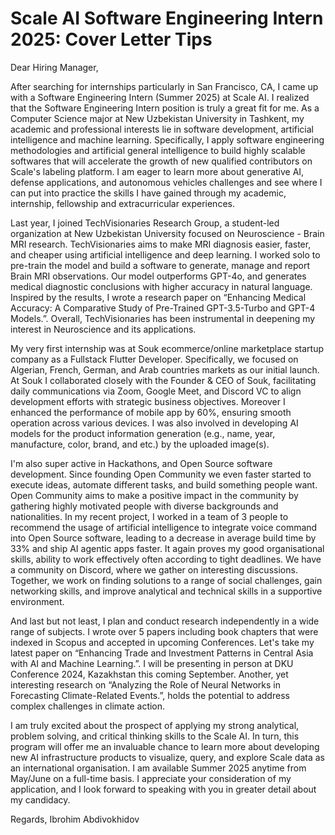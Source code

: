 # Scale AI Software Engineering Intern 2025: Cover Letter Tips

Dear Hiring Manager,

After searching for internships particularly in San Francisco, CA, I came up with a Software Engineering Intern (Summer 2025) at Scale AI. I realized that the Software Engineering Intern position is truly a great fit for me. As a Computer Science major at New Uzbekistan University in Tashkent, my academic and professional interests lie in software development, artificial intelligence and machine learning. Specifically, I apply software engineering methodologies and artificial general intelligence to build highly scalable softwares that will accelerate the growth of new qualified contributors on Scale\'s labeling platform. I am eager to learn more about generative AI, defense applications, and autonomous vehicles challenges and see where I can put into practice the skills I have gained through my academic, internship, fellowship and extracurricular experiences.

Last year, I joined TechVisionaries Research Group, a student-led organization at New Uzbekistan University focused on Neuroscience - Brain MRI research. TechVisionaries aims to make MRI diagnosis easier, faster, and cheaper using artificial intelligence and deep learning. I worked solo to pre-train the model and build a software to generate, manage and report Brain MRI observations. Our model outperforms GPT-4o, and generates medical diagnostic conclusions with higher accuracy in natural language. Inspired by the results, I wrote a research paper on “Enhancing Medical Accuracy: A Comparative Study of Pre-Trained GPT-3.5-Turbo and GPT-4 Models.”. Overall, TechVisionaries has been instrumental in deepening my interest in Neuroscience and its applications.

My very first internship was at Souk ecommerce/online marketplace startup company as a Fullstack Flutter Developer. Specifically, we focused on Algerian, French, German, and Arab countries markets as our initial launch. At Souk I collaborated closely with the Founder & CEO of Souk, facilitating daily communications via Zoom, Google Meet, and Discord VC to align development efforts with strategic business objectives. Moreover I enhanced the performance of mobile app by 60%, ensuring smooth operation across various devices. I was also involved in developing AI models for the product information generation (e.g., name, year, manufacture, color, brand, and etc.) by the uploaded image(s).

I\'m also super active in Hackathons, and Open Source software development. Since founding Open Community we even faster started to execute ideas, automate different tasks, and build something people want. Open Community aims to make a positive impact in the community by gathering highly motivated people with diverse backgrounds and nationalities. In my recent project, I worked in a team of 3 people to recommend the usage of artificial intelligence to integrate voice command into Open Source software, leading to a decrease in average build time by 33% and ship AI agentic apps faster. It again proves my good organisational skills, ability to work effectively often according to tight deadlines. We have a community on Discord, where we gather on interesting discussions. Together, we work on finding solutions to a range of social challenges, gain networking skills, and improve analytical and technical skills in a supportive environment.

And last but not least, I plan and conduct research independently in a wide range of subjects. I wrote over 5 papers including book chapters that were indexed in Scopus and accepted in upcoming Conferences. Let\'s take my latest paper on “Enhancing Trade and Investment Patterns in Central Asia with AI and Machine Learning.”. I will be presenting in person at DKU Conference 2024, Kazakhstan this coming September. Another, yet interesting research on “Analyzing the Role of Neural Networks in Forecasting Climate-Related Events.”, holds the potential to address complex challenges in climate action. 

I am truly excited about the prospect of applying my strong analytical, problem solving, and critical thinking skills to the Scale AI. In turn, this program will offer me an invaluable chance to learn more about developing new AI infrastructure products to visualize, query, and explore Scale data as an international organisation. I am available Summer 2025 anytime from May/June on a full-time basis. I appreciate your consideration of my application, and I look forward to speaking with you in greater detail about my candidacy.

Regards,
Ibrohim Abdivokhidov
